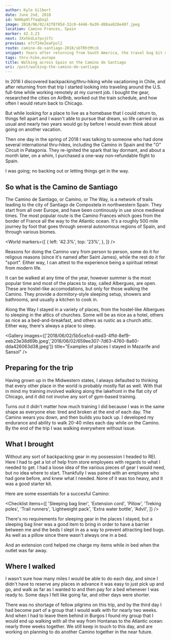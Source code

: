 ```yaml
---
author: Kyle Gilbert
date: June 2nd, 2018
id: N4HkpHlfYaqDxql
image: 2018/06/02/42f8785d-32c0-4446-9a39-d88aa028e407.jpeg
location: Camino Frances, Spain
marker: 42.3,23
next: 3XxhkdLe7pvjCfc
previous: e7cT34e2eaFpol2
route: camino-de-santiago-2018/sbTRhtMtcb
snippet: Years after returning from South America, the travel bug bit me once again — and without a second thought, I impulsively booked a one-way flight to Spain, ready to see where the journey would take me.
tags: thru-hike,europe
title: Walking across Spain on the Camino de Santiago
uri: /post/walking-the-camino-de-santiago
---
```


<Stats />

<Route />

In 2016 I discovered backpacking/thru-hiking while vacationing in Chile, and
after returning from that trip I started looking into traveling around the
U.S. full-time while working remotely at my current job. I bought the gear,
researched the cities on AirBnb, worked out the train schedule, and how often
I would return back to Chicago.

But while looking for a place to live as a homebase that I could return to,
things fell apart and I wasn't able to pursue that dream, so life carried on
as usual and nearly two years would go by before I would even think about
going on another vacation.

Then one day in the spring of 2018 I was talking to someone who had done several
international thru-hikes, including the Camino in Spain and the "O" Circuit
in Patagonia. They re-ignited the spark that lay dormant, and about a month
later, on a whim, I purchased a one-way non-refundable flight to Spain.

I was going; no backing out or letting things get in the way.

## So what is the Camino de Santiago

The Camino de Santiago, or Camino, or The Way, is a network of trails leading
to the city of Santiago de Compostela in northwestern Spain. They start from
all over Europe, and have been continously in use since medieval times. The
most popular route is the Camino Frances which goes from the border of France
all the way to the Atlantic ocean. It's a roughly 500 mile journey by foot
that goes through several autonomous regions of Spain, and through various
biomes.

<World
  markers={[
    {
      left: '42.3%',
      top: '23%',
    },
  ]}
/>

Reasons for doing the Camino vary from person to person, some do it for
religous reasons (since it's named after Saint James), while the rest do it
for "sport". Either way, I can attest to the experience being a spiritual
retreat from modern life.

It can be walked at any time of the year, however summer is the most popular
time and most of the places to stay, called Albergues, are open. These are
hostel-like accomodations, but only for those walking the Camino. They
provide a dormitory-style sleeping setup, showers and bathrooms, and usually
a kitchen to cook in.

Along the Way I stayed in a variety of places, from the hostel-like Albergues
to sleeping in the attics of churches. Some will be as nice as a hotel, others
as nice as a bed-and-breakfast, and others as rustic as a church attic. Either
way, there's always a place to sleep.

<Gallery images={['2018/06/02/5b5ce1cd-ead3-4ffd-8ef9-eeb23e38d69b.jpeg','2018/06/02/659ee307-7d63-4760-8a60-dda426063d38.jpeg']} title="Examples of places I stayed in Mazarife and Sansol" />

## Preparing for the trip

Having grown up in the Midwestern states, I always defaulted to thinking that
every other place in the world is probably mostly flat as well. With that in
mind my training involved walking along the lakefront in the flat city of
Chicago, and it did not involve any sort of gym-based training.

Turns out it didn't matter how much training I did because I was in the same
shape as everyone else: tired and broken at the end of each day. The Camino
wears you down, and then builds you back up. I developed my endurance and
ability to walk 20-40 miles each day while on the Camino. By the end of the
trip I was walking everywhere without issue.

## What I brought

Without any sort of backpacking gear in my possession I headed to REI. Here I
had to get a lot of help from store employees with regards to what I needed to
get. I had a loose idea of the various pieces of gear I would need, but no idea
where to start. Thankfully I was paired with an employee who had gone before,
and knew what I needed. None of it was too heavy, and it was a good starter kit.

Here are some essentials for a succesful Camino:

<Checklist
  items={[
    'Sleeping bag liner',
    'Extension cord',
    'Pillow',
    'Treking poles',
    'Trail runners',
    'Lightweight pack',
    'Extra water bottle',
    'Advil',
  ]}
/>

There's no requirements for sleeping gear in the places I stayed, but a sleeping
bag liner was a good item to bring in order to have a barrier between me and
the beds I slept in as a way to prevent attracting bed bugs. As well as a
pillow since there wasn't always one in a bed.

And an extension cord helped me charge my items while in bed when the outlet was far
away.

## Where I walked

I wasn't sure how many miles I would be able to do each day, and since I didn't
have to reserve any places in advance it was easy to just pick up and go, and
walk as far as I wanted to and then pay for a bed whenever I was ready to. Some
days I felt like going far, and other days were shorter.

<Stages />

There was no shortage of fellow pilgrims on this trip, and by the third day
I had become part of a group that I would walk with for nearly two weeks.
And when I had to leave them behind in Burgos I found my group that I would end
up walking with all the way from Hontanas to the Atlantic ocean: nearly three
weeks together. We still keep in touch to this day, and are working on planning
to do another Camino together in the near future.


